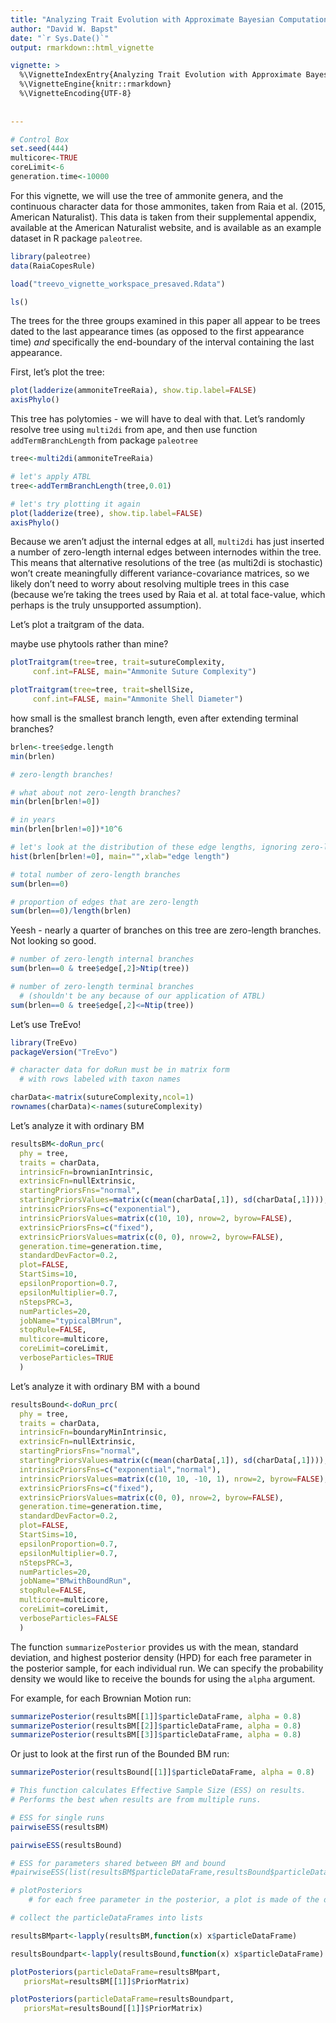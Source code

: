 ```yaml
---
title: "Analyzing Trait Evolution with Approximate Bayesian Computation in TreEvo"
author: "David W. Bapst"
date: "`r Sys.Date()`"
output: rmarkdown::html_vignette

vignette: >
  %\VignetteIndexEntry{Analyzing Trait Evolution with Approximate Bayesian Computation in TreEvo}
  %\VignetteEngine{knitr::rmarkdown}
  %\VignetteEncoding{UTF-8}
  
  
---
```


```r
# Control Box
set.seed(444)
multicore<-TRUE
coreLimit<-6
generation.time<-10000
```  

For this vignette, we will use the tree of ammonite genera, and the continuous character data for those ammonites, taken from Raia et al. (2015, American Naturalist). This data is taken from their supplemental appendix, available at the American Naturalist website, and is available as an example dataset in R package `paleotree`. 


```r
library(paleotree)
data(RaiaCopesRule)
```

```r
load("treevo_vignette_workspace_presaved.Rdata")
```

```r
ls()
```

The trees for the three groups examined in this paper all appear to be trees dated to the last appearance times (as opposed to the first appearance time) *and* specifically the end-boundary of the interval containing the last appearance.

First, let's plot the tree:

```r
plot(ladderize(ammoniteTreeRaia), show.tip.label=FALSE)
axisPhylo()
```

This tree has polytomies - we will have to deal with that. Let's randomly resolve tree using `multi2di` from ape, and then use function `addTermBranchLength` from package `paleotree`

```r
tree<-multi2di(ammoniteTreeRaia)

# let's apply ATBL
tree<-addTermBranchLength(tree,0.01)

# let's try plotting it again
plot(ladderize(tree), show.tip.label=FALSE)
axisPhylo()
```

Because we aren't adjust the internal edges at all, `multi2di` has just inserted a number of zero-length internal edges between internodes within the tree. This means that alternative resolutions of the tree (as multi2di is stochastic) won't create meaningfully different variance-covariance matrices, so we likely don't need to worry about resolving multiple trees in this case (because we're taking the trees used by Raia et al. at total face-value, which perhaps is the truly unsupported assumption).


Let's plot a traitgram of the data.

 maybe use phytools rather than mine?


```r
plotTraitgram(tree=tree, trait=sutureComplexity,
     conf.int=FALSE, main="Ammonite Suture Complexity")

plotTraitgram(tree=tree, trait=shellSize,
     conf.int=FALSE, main="Ammonite Shell Diameter")
```

how small is the smallest branch length, even after extending terminal branches?

```r

brlen<-tree$edge.length
min(brlen)

# zero-length branches!
```


```r
# what about not zero-length branches?
min(brlen[brlen!=0])

# in years
min(brlen[brlen!=0])*10^6

# let's look at the distribution of these edge lengths, ignoring zero-length
hist(brlen[brlen!=0], main="",xlab="edge length")
```



```r
# total number of zero-length branches
sum(brlen==0)

# proportion of edges that are zero-length
sum(brlen==0)/length(brlen)

```

Yeesh - nearly a quarter of branches on this tree are zero-length branches. Not looking so good.



```r

# number of zero-length internal branches
sum(brlen==0 & tree$edge[,2]>Ntip(tree))

# number of zero-length terminal branches 
  # (shouldn't be any because of our application of ATBL)
sum(brlen==0 & tree$edge[,2]<=Ntip(tree))
```


Let's use TreEvo!

```r
library(TreEvo)
packageVersion("TreEvo")
```


```r
# character data for doRun must be in matrix form
  # with rows labeled with taxon names

charData<-matrix(sutureComplexity,ncol=1)
rownames(charData)<-names(sutureComplexity)
```

Let's analyze it with ordinary BM

```r


resultsBM<-doRun_prc(
  phy = tree,
  traits = charData,
  intrinsicFn=brownianIntrinsic,
  extrinsicFn=nullExtrinsic,
  startingPriorsFns="normal",
  startingPriorsValues=matrix(c(mean(charData[,1]), sd(charData[,1]))),
  intrinsicPriorsFns=c("exponential"),
  intrinsicPriorsValues=matrix(c(10, 10), nrow=2, byrow=FALSE),
  extrinsicPriorsFns=c("fixed"),
  extrinsicPriorsValues=matrix(c(0, 0), nrow=2, byrow=FALSE),
  generation.time=generation.time,
  standardDevFactor=0.2,
  plot=FALSE,
  StartSims=10,
  epsilonProportion=0.7,
  epsilonMultiplier=0.7,
  nStepsPRC=3,
  numParticles=20,
  jobName="typicalBMrun",
  stopRule=FALSE,
  multicore=multicore,
  coreLimit=coreLimit,
  verboseParticles=TRUE
  )

```

Let's analyze it with ordinary BM with a bound
  
```r


resultsBound<-doRun_prc(
  phy = tree,
  traits = charData,
  intrinsicFn=boundaryMinIntrinsic,
  extrinsicFn=nullExtrinsic,
  startingPriorsFns="normal",
  startingPriorsValues=matrix(c(mean(charData[,1]), sd(charData[,1]))),
  intrinsicPriorsFns=c("exponential","normal"),
  intrinsicPriorsValues=matrix(c(10, 10, -10, 1), nrow=2, byrow=FALSE),
  extrinsicPriorsFns=c("fixed"),
  extrinsicPriorsValues=matrix(c(0, 0), nrow=2, byrow=FALSE),
  generation.time=generation.time,
  standardDevFactor=0.2,
  plot=FALSE,
  StartSims=10,
  epsilonProportion=0.7,
  epsilonMultiplier=0.7,
  nStepsPRC=3,
  numParticles=20,
  jobName="BMwithBoundRun",
  stopRule=FALSE,
  multicore=multicore,
  coreLimit=coreLimit,
  verboseParticles=FALSE
  )


```

The function `summarizePosterior` provides us with the mean, standard deviation, and  highest posterior density (HPD) for each free parameter in the posterior sample, for each individual run. We can specify the probability density we would like to receive the bounds for using the `alpha` argument.

For example, for each Brownian Motion run:

```r

summarizePosterior(resultsBM[[1]]$particleDataFrame, alpha = 0.8)
summarizePosterior(resultsBM[[2]]$particleDataFrame, alpha = 0.8)
summarizePosterior(resultsBM[[3]]$particleDataFrame, alpha = 0.8)
```

Or just to look at the first run of the Bounded BM run:

```r
summarizePosterior(resultsBound[[1]]$particleDataFrame, alpha = 0.8)

```



```r

# This function calculates Effective Sample Size (ESS) on results.  
# Performs the best when results are from multiple runs.

# ESS for single runs
pairwiseESS(resultsBM)

pairwiseESS(resultsBound)

# ESS for parameters shared between BM and bound
#pairwiseESS(list(resultsBM$particleDataFrame,resultsBound$particleDataFrame))


```


```r

# plotPosteriors
    # for each free parameter in the posterior, a plot is made of the distribution of values estimate in the last generation

# collect the particleDataFrames into lists

resultsBMpart<-lapply(resultsBM,function(x) x$particleDataFrame)

resultsBoundpart<-lapply(resultsBound,function(x) x$particleDataFrame)

plotPosteriors(particleDataFrame=resultsBMpart,
   priorsMat=resultsBM[[1]]$PriorMatrix)

plotPosteriors(particleDataFrame=resultsBoundpart,
   priorsMat=resultsBound[[1]]$PriorMatrix)
```




